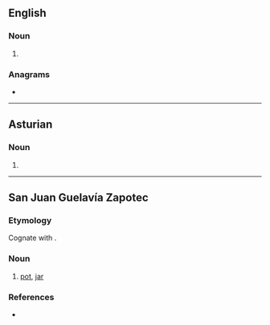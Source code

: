 {{also|Gues|gués|guês|gües}}
==English==

===Noun===
{{head|en|noun form}}

# {{plural of|en|gue}}

===Anagrams===
* {{anagrams|en|a=egsu|Egus|Guse|Segu}}
----
==Asturian==

===Noun===
{{head|ast|noun form}}

# {{plural of|ast|gue}}

----

==San Juan Guelavía Zapotec==

===Etymology===
Cognate with {{cog|zpc|yëso'}}.

===Noun===
{{head|zab|noun}}

# [[pot]], [[jar]]

===References===
* {{R:López, Jones & Jones 2012|pages=15}}
